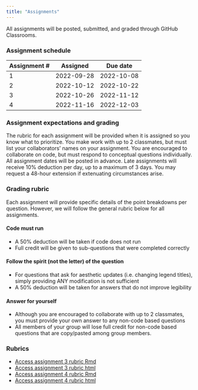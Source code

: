 ```yaml
---
title: "Assignments"
---
```


All assignments will be posted, submitted, and graded through GitHub Classrooms. 

### Assignment schedule

| Assignment #| Assigned   | Due date   |
|---|------------|------------|
| 1 | 2022-09-28 | 2022-10-08 |
| 2 | 2022-10-12 | 2022-10-22 |
| 3 | 2022-10-26 | 2022-11-12 |
| 4 | 2022-11-16 | 2022-12-03 |

### Assignment expectations and grading

The rubric for each assignment will be provided when it is assigned so you know what to prioritize. You make work with up to 2 classmates, but must list your collaborators’ names on your assignment. You are encouraged to collaborate on code, but must respond to conceptual questions individually. All assignment dates will be posted in advance. Late assignments will receive 10% deduction per day, up to a maximum of 3 days. You may request a 48-hour extension if extenuating circumstances arise. 

### Grading rubric

Each assignment will provide specific details of the point breakdowns per question. However, we will follow the general rubric below for all assignments.

#### Code must run
* A 50% deduction will be taken if code does not run
* Full credit will be given to sub-questions that were completed correctly

#### Follow the spirit (not the letter) of the question
* For questions that ask for aesthetic updates (i.e. changing legend titles), simply providing ANY modification is not sufficient
* A 50% deduction will be taken for answers that do not improve legibility

#### Answer for yourself
* Although you are encouraged to collaborate with up to 2 classmates, you must provide your own answer to any non-code based questions
* All members of your group will lose full credit for non-code based questions that are copy/pasted among group members.

### Rubrics

-   [Access assignment 3 rubric Rmd](assignments/assignment3-rubric.Rmd)\
-   [Access assignment 3 rubric html](assignments/assignment3-rubric.html)\
-   [Access assignment 4 rubric Rmd](assignments/assignment4-rubric.Rmd)\
-   [Access assignment 4 rubric html](assignments/assignment4-rubric.html)

